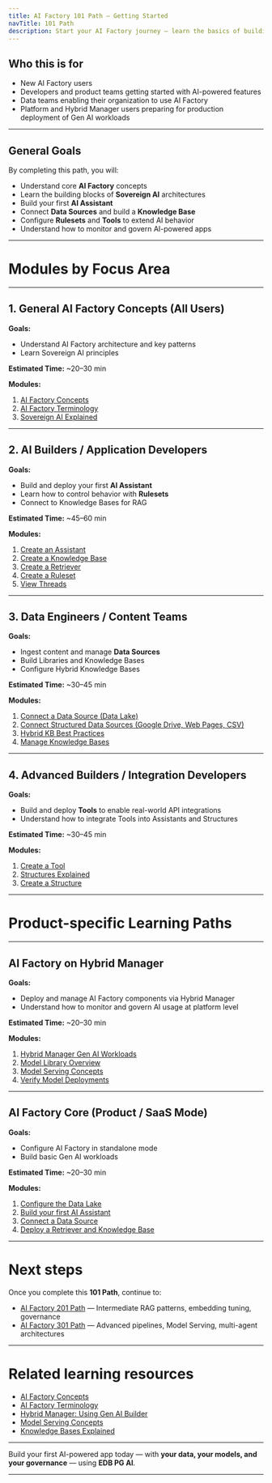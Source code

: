 ```yaml
---
title: AI Factory 101 Path — Getting Started
navTitle: 101 Path
description: Start your AI Factory journey — learn the basics of building AI-powered applications with Assistants, Knowledge Bases, and Tools.
---
```



## Who this is for

- New AI Factory users
- Developers and product teams getting started with AI-powered features
- Data teams enabling their organization to use AI Factory
- Platform and Hybrid Manager users preparing for production deployment of Gen AI workloads

---

## General Goals

By completing this path, you will:

- Understand core **AI Factory** concepts
- Learn the building blocks of **Sovereign AI** architectures
- Build your first **AI Assistant**
- Connect **Data Sources** and build a **Knowledge Base**
- Configure **Rulesets** and **Tools** to extend AI behavior
- Understand how to monitor and govern AI-powered apps

---

# Modules by Focus Area

---

## 1. General AI Factory Concepts (All Users)

**Goals:**

- Understand AI Factory architecture and key patterns
- Learn Sovereign AI principles

**Estimated Time:** ~20–30 min

**Modules:**

1. [AI Factory Concepts](../explained/ai-factory-concepts)
2. [AI Factory Terminology](../explained/terminology)
3. [Sovereign AI Explained](../explained/sovereign-ai)

---

## 2. AI Builders / Application Developers

**Goals:**

- Build and deploy your first **AI Assistant**
- Learn how to control behavior with **Rulesets**
- Connect to Knowledge Bases for RAG

**Estimated Time:** ~45–60 min

**Modules:**

1. [Create an Assistant](../how-to/gen-ai/create-assistant)
2. [Create a Knowledge Base](../how-to/gen-ai/create-knowledge-base)
3. [Create a Retriever](../how-to/gen-ai/create-retriever)
4. [Create a Ruleset](../how-to/gen-ai/create-ruleset)
5. [View Threads](../how-to/gen-ai/view-threads)

---

## 3. Data Engineers / Content Teams

**Goals:**

- Ingest content and manage **Data Sources**
- Build Libraries and Knowledge Bases
- Configure Hybrid Knowledge Bases

**Estimated Time:** ~30–45 min

**Modules:**

1. [Connect a Data Source (Data Lake)](../how-to/gen-ai/data-source-data-lake)
2. [Connect Structured Data Sources (Google Drive, Web Pages, CSV)](../how-to/gen-ai/data-source-google-drive)
3. [Hybrid KB Best Practices](../how-to/gen-ai/hybrid-kb-best-practices)
4. [Manage Knowledge Bases](../how-to/gen-ai/manage-knowledge-base)

---

## 4. Advanced Builders / Integration Developers

**Goals:**

- Build and deploy **Tools** to enable real-world API integrations
- Understand how to integrate Tools into Assistants and Structures

**Estimated Time:** ~30–45 min

**Modules:**

1. [Create a Tool](../how-to/gen-ai/create-tool)
2. [Structures Explained](../explained/structures-explained)
3. [Create a Structure](../how-to/gen-ai/create-structure)

---

# Product-specific Learning Paths

---

## AI Factory on Hybrid Manager

**Goals:**

- Deploy and manage AI Factory components via Hybrid Manager
- Understand how to monitor and govern AI usage at platform level

**Estimated Time:** ~20–30 min

**Modules:**

1. [Hybrid Manager Gen AI Workloads](../../../../hybrid-manager/ai-factory/gen-ai)
2. [Model Library Overview](../../../../hybrid-manager/ai-factory/model/library)
3. [Model Serving Concepts](../explained/model-serving-concepts)
4. [Verify Model Deployments](../../../../hybrid-manager/learn/how-to/ai-factory/verify-models)

---

## AI Factory Core (Product / SaaS Mode)

**Goals:**

- Configure AI Factory in standalone mode
- Build basic Gen AI workloads

**Estimated Time:** ~20–30 min

**Modules:**

1. [Configure the Data Lake](../how-to/gen-ai/configure-datalake)
2. [Build your first AI Assistant](../how-to/gen-ai/create-assistant)
3. [Connect a Data Source](../how-to/gen-ai/data-source-data-lake)
4. [Deploy a Retriever and Knowledge Base](../how-to/gen-ai/create-retriever)

---

# Next steps

Once you complete this **101 Path**, continue to:

- [AI Factory 201 Path](201.mdx) — Intermediate RAG patterns, embedding tuning, governance
- [AI Factory 301 Path](301.mdx) — Advanced pipelines, Model Serving, multi-agent architectures

---

# Related learning resources

- [AI Factory Concepts](../explained/ai-factory-concepts)
- [AI Factory Terminology](../explained/terminology)
- [Hybrid Manager: Using Gen AI Builder](../../../../hybrid-manager/ai-factory/gen-ai/builder)
- [Model Serving Concepts](../explained/model-serving-concepts)
- [Knowledge Bases Explained](../explained/knowledge-bases)

---

Build your first AI-powered app today — with **your data, your models, and your governance** — using **EDB PG AI**.

---
